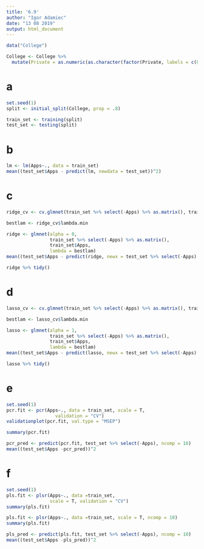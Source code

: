 ```yaml
---
title: '6.9'
author: "Igor Adamiec"
date: "13 08 2019"
output: html_document
---
```


```r
data("College")
```

```r
College <- College %>% 
  mutate(Private = as.numeric(as.character(factor(Private, labels = c(0,1)))))
```

# a

```r
set.seed(1)
split <- initial_split(College, prop = .8)

train_set <- training(split)
test_set <- testing(split)
```

# b

```r
lm <- lm(Apps~., data = train_set)
mean((test_set$Apps - predict(lm, newdata = test_set))^2)
```

# c

```r
ridge_cv <- cv.glmnet(train_set %>% select(-Apps) %>% as.matrix(), train_set$Apps, alpha = 0)

bestlam <- ridge_cv$lambda.min

ridge <- glmnet(alpha = 0,
                train_set %>% select(-Apps) %>% as.matrix(),
                train_set$Apps,
                lambda = bestlam)
mean((test_set$Apps - predict(ridge, newx = test_set %>% select(-Apps) %>% as.matrix()))^2)
```

```r
ridge %>% tidy()
```

# d

```r
lasso_cv <- cv.glmnet(train_set %>% select(-Apps) %>% as.matrix(), train_set$Apps, alpha = 1)

bestlam <- lasso_cv$lambda.min

lasso <- glmnet(alpha = 1,
                train_set %>% select(-Apps) %>% as.matrix(),
                train_set$Apps,
                lambda = bestlam)
mean((test_set$Apps - predict(lasso, newx = test_set %>% select(-Apps) %>% as.matrix()))^2)
```

```r
lasso %>% tidy()
```

# e

```r
set.seed(1)
pcr.fit <- pcr(Apps~., data = train_set, scale = T,
                  validation = "CV")
validationplot(pcr.fit, val.type = "MSEP")

summary(pcr.fit)
```

```r
pcr_pred <- predict(pcr.fit, test_set %>% select(-Apps), ncomp = 16)
mean((test_set$Apps -pcr_pred))^2
```

# f

```r
set.seed(1)
pls.fit <- plsr(Apps~., data =train_set,
                scale = T, validation = "CV")
summary(pls.fit)
```

```r
pls.fit <- plsr(Apps~., data =train_set, scale = T, ncomp = 10)
summary(pls.fit)
```

```r
pls_pred <- predict(pls.fit, test_set %>% select(-Apps), ncomp = 10)
mean((test_set$Apps -pls_pred))^2
```


